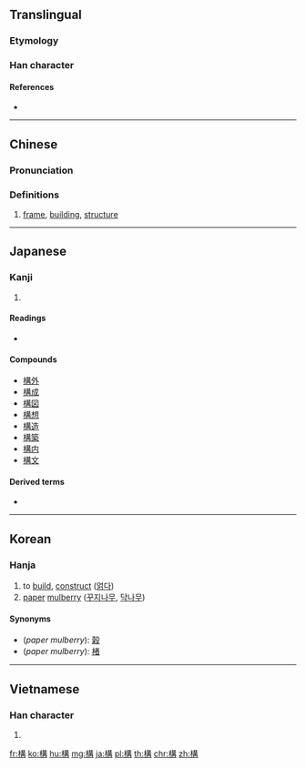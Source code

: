 {{also|构|横}}
==Translingual==

===Etymology===
{{Han compound|木|冓|c1=s|c2=p|t1=wood|ls=psc}}

===Han character===
{{Han char|rn=75|rad=木|as=10|sn=14|four=45947|canj=DTTB|ids=⿰木冓}}

====References====
* {{Han ref|kx=0546.070|dkj=15317|dj=0933.210|hdz=21259.070|uh=69CB|ud=27083|bh=BA63|bd=47715}}

----

==Chinese==
{{zh-forms|s=构}}

===Pronunciation===
{{zh-pron
|m=gòu
|c=kau3,gau3
|h=pfs=kiêu/kieu
|mn=kò͘
|mc=y
|oc=y
|ma=
|cat=n
}}

===Definitions===
# [[frame]], [[building]], [[structure]]

<!-- ====Compounds==== (need converting to traditional forms)
* [[构词法]]
* [[构架]]
* [[构件]]
* [[构建]]
* [[构思]]
* [[构图]]
* [[构陷]]
* [[构想]]
* [[构型]]
* [[构怨]]
* [[构造]]
* [[构造单元]]
* [[构造地震]]
* [[构造运动]]
* [[构筑]]
* [[构筑物]] -->
----

==Japanese==

===Kanji===
{{ja-kanji|grade=5|rs=木10}}

# {{defn|lang=ja|sort=木10}}

====Readings====
* {{ja-readings|goon=[[く]] (ku) {{non-joyo-reading}}|kanon=[[こう]] (kō)|kun=[[かまえる]] ([[構える]], kamaeru), [[かまえ]] ([[構え]], kamae), [[かまう]] ([[構う]], kamau)}}

====Compounds====
* [[構外]]
* [[構成]]
* [[構図]]
* [[構想]]
* [[構造]]
* [[構築]]
* [[構内]]
* [[構文]]

====Derived terms====
* {{l|ja|構いません|tr=[[かまいません]], kamaimasen}}

----

==Korean==

===Hanja===
{{ko-hanja|hangeul=구|eumhun=|rv=gu|mr=ku|y=kwu}}

{{wikipedia|paper mulberry}}
# to [[build]], [[construct]] ([[얽다]])
# [[paper]] [[mulberry]] ([[꾸지나무]], [[닥나무]])

====Synonyms====
* (''paper mulberry''): [[榖]]
* (''paper mulberry''): [[楮]]

----

==Vietnamese==

===Han character===
{{vi-hantu|cấu|rs=木10}}

# {{defn|lang=vi|sort=木10}}

[[fr:構]]
[[ko:構]]
[[hu:構]]
[[mg:構]]
[[ja:構]]
[[pl:構]]
[[th:構]]
[[chr:構]]
[[zh:構]]
